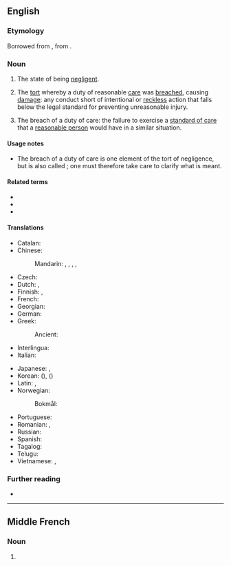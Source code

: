{{also|négligence}}
==English==

===Etymology===
Borrowed from {{bor|en|fro|negligence}}, from {{der|en|la|neglegentia}}.

===Noun===
{{en-noun|-|s}}

# The state of being [[negligent]].
# {{lb|en|legal|singulare tantum}} The [[tort]] whereby a duty of reasonable [[care]] was [[breach]]ed, causing [[damage]]: any conduct short of intentional or [[reckless]] action that falls below the legal standard for preventing unreasonable injury.
# {{lb|en|legal|uncountable}} The breach of a duty of care: the failure to exercise a [[standard of care]] that a [[reasonable person]] would have in a similar situation.

====Usage notes====
* The breach of a duty of care is one element of the tort of negligence, but is also called {{m|en||negligence}}; one must therefore take care to clarify what is meant.

====Related terms====
* {{l|en|negligent}}
* {{l|en|neglect}}
* {{l|en|endangerment}}

====Translations====
{{trans-top|failure to exercise a standard of care (law)}}
* Catalan: {{t+|ca|negligència|f}}
* Chinese:
*: Mandarin: {{t+|cmn|過失|sc=Hani}}, {{t+|cmn|过失|tr=guòshī|sc=Hani}}, {{t+|cmn|疏忽|tr=shūhu|sc=Hani}}, {{t+|cmn|失職|sc=Hani}}, {{t+|cmn|失职|tr=shīzhí|sc=Hani}}
* Czech: {{t|cs|nedbalost|f}}
* Dutch: {{t+|nl|nalatigheid|f}}, {{t+|nl|achteloosheid|f}}
* Finnish: {{t+|fi|huolimattomuus}} {{q|general carelessness}}, {{t+|fi|heitteillejättö}} {{q|neglect of a person}}
* French: {{t|fr|négligence coupable|f}}
* Georgian: {{t|ka|დაუდევრობა}}
* German: {{t+|de|Fahrlässigkeit|f}}
* Greek: {{t+|el|αμέλεια|f}}
*: Ancient: {{t|grc|ἀμέλεια|f}}
* Interlingua: {{t|ia|negligentia}}
* Italian: {{t+|it|negligenza|f}}
{{trans-mid}}
* Japanese: {{t+|ja|過失|tr=かしつ, kashitsu|sc=Jpan}}, {{t+|ja|疎か|tr=おろそか, orosoka|sc=Jpan}}
* Korean: {{t+|ko|과실}} ({{t+|ko|過失}}), {{t+|ko|소홀}} ({{t+|ko|疏忽}})
* Latin: {{t|la|indiligentia|f}}, {{t|la|incūria|f}}
* Norwegian:
*: Bokmål: {{t+|nb|uaktsomhet|m|f}}
* Portuguese: {{t+|pt|negligência|f}}
* Romanian: {{t+|ro|neglijență}}, {{t+|ro|delăsare}}
* Russian: {{t+|ru|хала́тность|f}}
* Spanish: {{t+|es|negligencia|f}}
* Tagalog: {{t|tl|kutalay}}
* Telugu: {{t+|te|నిర్లక్ష్యం}}
* Vietnamese: {{t+|vi|cẩu thả|alt=tính cẩu thả}}, {{t|vi|sự bất cẩn}}
{{trans-bottom}}

===Further reading===
* {{projectlink|wikipedia}}

----

==Middle French==

===Noun===
{{frm-noun|f|-}}

# {{l|en|negligence}} {{gloss|state of being negligent}}